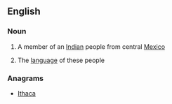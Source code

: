 ==English==

===Noun===
{{en-noun|s|-}}

# {{countable}} A member of an [[Indian]] people from central [[Mexico]]
# {{uncountable}} The [[language]] of these people

===Anagrams===
* [[Ithaca#English|Ithaca]]